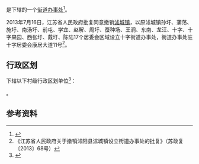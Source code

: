 {{中国乡级行政区|32/13/22/004/000}}

'''{{PAGENAMEBASE}}'''是{{PRC admin/fullname|32/13/22/004/000|3}}下辖的一个[[街道办事处|街道办事处]]<ref>{{PRC admin/ref sgc|{{PRC admin/parent|32/13/22/004/000}}}}</ref>。

2013年7月16日，江苏省人民政府批复同意撤销[[沭城镇|沭城镇]]，以原沭城镇孙圩、蒲荡、施圩、南汤圩、前屯、学宜、赵解、周圩、蚕种场、王涧、东南、龙汪、十字、十字果园、西张圩、戴圩、陈陆17个居委会区域设立十字街道办事处，街道办事处驻十字居委会康居大道11号<ref>《江苏省人民政府关于撤销沭阳县沭城镇设立街道办事处的批复》（苏政复〔2013〕68号）</ref>。

== 行政区划 ==
{{PAGENAMEBASE}}下辖以下村级行政区划单位<ref>{{PRC admin/ref sgc|32/13/22/004/000}}</ref>：

{{PRC admin/children|32/13/22/004/000}}。

== 参考资料 ==
{{reflist}}

{{江苏行政区划小作品}}
{{PRC admin/navcat|32/13/22/004/000}}